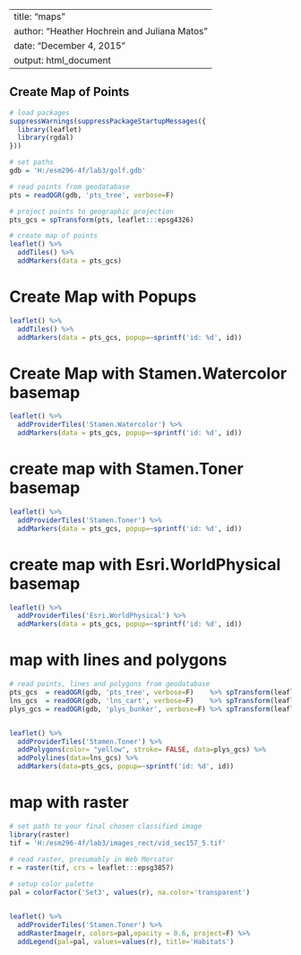 
---
title: "maps"
author: "Heather Hochrein and Juliana Matos"
date: "December 4, 2015"
output: html_document
---
## Create Map of Points
```r



# load packages
suppressWarnings(suppressPackageStartupMessages({
  library(leaflet)
  library(rgdal)
}))

# set paths
gdb = 'H:/esm296-4f/lab3/golf.gdb'

# read points from geodatabase
pts = readOGR(gdb, 'pts_tree', verbose=F)

# project points to geographic projection
pts_gcs = spTransform(pts, leaflet:::epsg4326)

# create map of points
leaflet() %>%
  addTiles() %>%
  addMarkers(data = pts_gcs)

```

# Create Map with Popups
```r



leaflet() %>%
  addTiles() %>%
  addMarkers(data = pts_gcs, popup=~sprintf('id: %d', id)) 

```

# Create Map with Stamen.Watercolor basemap
```r

leaflet() %>%  
  addProviderTiles('Stamen.Watercolor') %>%
  addMarkers(data = pts_gcs, popup=~sprintf('id: %d', id))
```

# create map with Stamen.Toner basemap
```r

leaflet() %>%  
  addProviderTiles('Stamen.Toner') %>%
  addMarkers(data = pts_gcs, popup=~sprintf('id: %d', id))
```

# create map with Esri.WorldPhysical basemap
```r


leaflet() %>%  
  addProviderTiles('Esri.WorldPhysical') %>%
  addMarkers(data = pts_gcs, popup=~sprintf('id: %d', id))

```

# map with lines and polygons
```r
# read points, lines and polygons from geodatabase
pts_gcs  = readOGR(gdb, 'pts_tree', verbose=F)    %>% spTransform(leaflet:::epsg4326)
lns_gcs  = readOGR(gdb, 'lns_cart', verbose=F)    %>% spTransform(leaflet:::epsg4326)
plys_gcs = readOGR(gdb, 'plys_bunker', verbose=F) %>% spTransform(leaflet:::epsg4326)


leaflet() %>%  
  addProviderTiles('Stamen.Toner') %>%
  addPolygons(color= "yellow", stroke= FALSE, data=plys_gcs) %>%  
  addPolylines(data=lns_gcs) %>%
  addMarkers(data=pts_gcs, popup=~sprintf('id: %d', id))
```

# map with raster
```r
# set path to your final chosen classified image
library(raster)
tif = 'H:/esm296-4f/lab3/images_rect/vid_sec157_5.tif'
  
# read raster, presumably in Web Mercator
r = raster(tif, crs = leaflet:::epsg3857)

# setup color palette
pal = colorFactor('Set3', values(r), na.color='transparent')


leaflet() %>%  
  addProviderTiles('Stamen.Toner') %>%
  addRasterImage(r, colors=pal,opacity = 0.6, project=F) %>%
  addLegend(pal=pal, values=values(r), title='Habitats')
```

